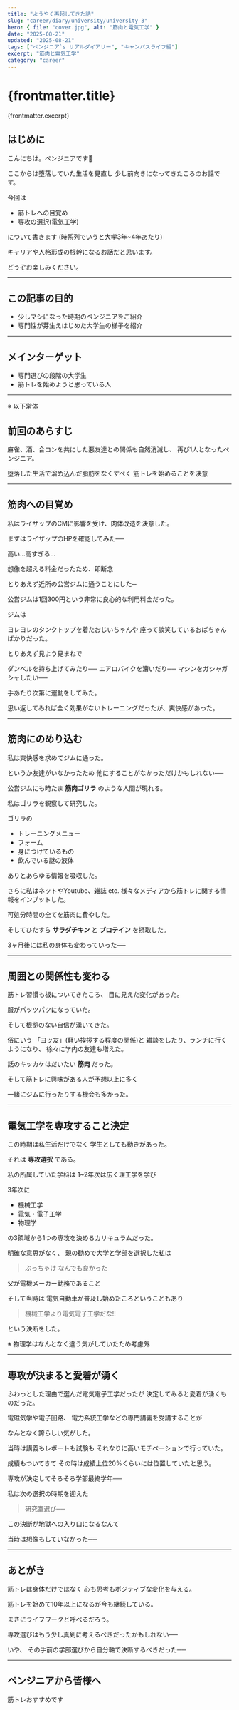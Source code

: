 ```yaml
---
title: "ようやく再起してきた話"
slug: "career/diary/university/university-3"
hero: { file: "cover.jpg", alt: "筋肉と電気工学" }
date: "2025-08-21"
updated: "2025-08-21"
tags: ["ペンジニア`s リアルダイアリー", "キャンパスライフ編"]
excerpt: "筋肉と電気工学"
category: "career"
---
```

# {frontmatter.title}
{frontmatter.excerpt}

## はじめに

こんにちは。ペンジニアです🐧

ここからは堕落していた生活を見直し
少し前向きになってきたころのお話です。

今回は
- 筋トレへの目覚め
- 専攻の選択(電気工学)

について書きます
(時系列でいうと大学3年~4年あたり)

キャリアや人格形成の根幹になるお話だと思います。

どうぞお楽しみください。

---

## この記事の目的

- 少しマシになった時期のペンジニアをご紹介
- 専門性が芽生えはじめた大学生の様子を紹介

---

## メインターゲット

- 専門選びの段階の大学生
- 筋トレを始めようと思っている人

---

※ 以下常体

## 前回のあらすじ

麻雀、酒、合コンを共にした悪友達との関係も自然消滅し、
再び1人となったペンジニア。

堕落した生活で溜め込んだ脂肪をなくすべく
筋トレを始めることを決意

---

## 筋肉への目覚め

私はライザップのCMに影響を受け、肉体改造を決意した。

まずはライザップのHPを確認してみた──

高い…高すぎる…

想像を超える料金だったため、即断念

とりあえず近所の公営ジムに通うことにした─

公営ジムは1回300円という非常に良心的な利用料金だった。

ジムは

ヨレヨレのタンクトップを着たおじいちゃんや
座って談笑しているおばちゃんばかりだった。

とりあえず見よう見まねで

ダンベルを持ち上げてみたり──
エアロバイクを漕いだり──
マシンをガシャガシャしたい──

手あたり次第に運動をしてみた。

思い返してみれば全く効果がないトレーニングだったが、爽快感があった。

---

## 筋肉にのめり込む

私は爽快感を求めてジムに通った。

というか友達がいなかったため
他にすることがなかっただけかもしれない──

公営ジムにも時たま
**筋肉ゴリラ** のような人間が現れる。

私はゴリラを観察して研究した。

ゴリラの
- トレーニングメニュー
- フォーム
- 身につけているもの
- 飲んでいる謎の液体

ありとあらゆる情報を吸収した。

さらに私はネットやYoutube、雑誌 etc. 
様々なメディアから筋トレに関する情報をインプットした。

可処分時間の全てを筋肉に費やした。

そしてひたすら **サラダチキン** と **プロテイン** を摂取した。

3ヶ月後には私の身体も変わっていった──

---

## 周囲との関係性も変わる

筋トレ習慣も板についてきたころ、
目に見えた変化があった。

服がパッツパツになっていた。

そして根拠のない自信が湧いてきた。

俗にいう 「ヨッ友」(軽い挨拶する程度の関係)と
雑談をしたり、ランチに行くようになり、
徐々に学内の友達も増えた。

話のキッカケはだいたい **筋肉** だった。

そして筋トレに興味がある人が予想以上に多く

一緒にジムに行ったりする機会も多かった。

---

## 電気工学を専攻すること決定

この時期は私生活だけでなく
学生としても動きがあった。

それは **専攻選択** である。

私の所属していた学科は
1~2年次は広く理工学を学び

3年次に

- 機械工学
- 電気・電子工学
- 物理学

の3領域から1つの専攻を決めるカリキュラムだった。

明確な意思がなく、
親の勧めで大学と学部を選択した私は

<blockquote className="quote">
  ぶっちゃけ なんでも良かった
</blockquote>

父が電機メーカー勤務であること

そして当時は
電気自動車が普及し始めたころということもあり

<blockquote className="quote">
  機械工学より電気電子工学だな!!
</blockquote>

という決断をした。

※ 物理学はなんとなく違う気がしていたため考慮外

---

## 専攻が決まると愛着が湧く

ふわっとした理由で選んだ電気電子工学だったが
決定してみると愛着が湧くものだった。

電磁気学や電子回路、
電力系統工学などの専門講義を受講することが

なんとなく誇らしい気がした。

当時は講義もレポートも試験も
それなりに高いモチベーションで行っていた。

成績もついてきて
その時は成績上位20%くらいには位置していたと思う。

専攻が決定してそろそろ学部最終学年──

私は次の選択の時期を迎えた

<blockquote className="quote">
  研究室選び──
</blockquote>

この決断が地獄への入り口になるなんて

当時は想像もしていなかった──

---

## あとがき

筋トレは身体だけではなく
心も思考もポジティブな変化を与える。

筋トレを始めて10年以上になるが今も継続している。

まさにライフワークと呼べるだろう。

専攻選びはもう少し真剣に考えるべきだったかもしれない──

いや、
その手前の学部選びから自分軸で決断するべきだった──

---

## ペンジニアから皆様へ

筋トレおすすめです